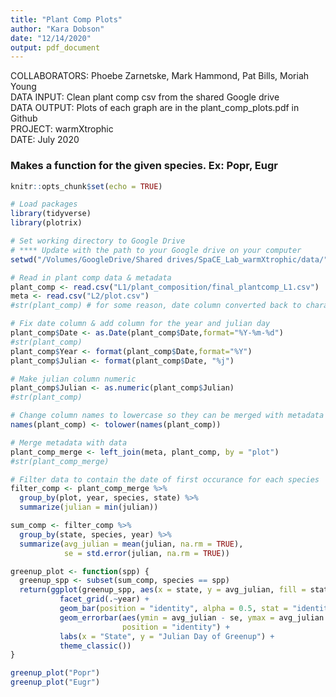 ```yaml
---
title: "Plant Comp Plots"
author: "Kara Dobson"
date: "12/14/2020"
output: pdf_document
---
```


COLLABORATORS: Phoebe Zarnetske, Mark Hammond, Pat Bills, Moriah Young  
DATA INPUT: Clean plant comp csv from the shared Google drive  
DATA OUTPUT: Plots of each graph are in the plant_comp_plots.pdf in Github  
PROJECT: warmXtrophic  
DATE: July 2020  

### Makes a function for the given species. Ex: Popr, Eugr

```r
knitr::opts_chunk$set(echo = TRUE)
```

```r
# Load packages
library(tidyverse)
library(plotrix)

# Set working directory to Google Drive
# **** Update with the path to your Google drive on your computer
setwd("/Volumes/GoogleDrive/Shared drives/SpaCE_Lab_warmXtrophic/data/")

# Read in plant comp data & metadata
plant_comp <- read.csv("L1/plant_composition/final_plantcomp_L1.csv")
meta <- read.csv("L2/plot.csv")
#str(plant_comp) # for some reason, date column converted back to character

# Fix date column & add column for the year and julian day
plant_comp$Date <- as.Date(plant_comp$Date,format="%Y-%m-%d")
#str(plant_comp)
plant_comp$Year <- format(plant_comp$Date,format="%Y")
plant_comp$Julian <- format(plant_comp$Date, "%j")

# Make julian column numeric
plant_comp$Julian <- as.numeric(plant_comp$Julian)
#str(plant_comp)

# Change column names to lowercase so they can be merged with metadata
names(plant_comp) <- tolower(names(plant_comp))

# Merge metadata with data
plant_comp_merge <- left_join(meta, plant_comp, by = "plot")
#str(plant_comp_merge)

# Filter data to contain the date of first occurance for each species
filter_comp <- plant_comp_merge %>%
  group_by(plot, year, species, state) %>%
  summarize(julian = min(julian))

sum_comp <- filter_comp %>%
  group_by(state, species, year) %>%
  summarize(avg_julian = mean(julian, na.rm = TRUE),
            se = std.error(julian, na.rm = TRUE))
```


```r
greenup_plot <- function(spp) { 
  greenup_spp <- subset(sum_comp, species == spp)
  return(ggplot(greenup_spp, aes(x = state, y = avg_julian, fill = state)) +
           facet_grid(.~year) +
           geom_bar(position = "identity", alpha = 0.5, stat = "identity") +
           geom_errorbar(aes(ymin = avg_julian - se, ymax = avg_julian + se), width = 0.2,
                         position = "identity") +
           labs(x = "State", y = "Julian Day of Greenup") +
           theme_classic())
}

greenup_plot("Popr")
greenup_plot("Eugr")
```

